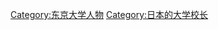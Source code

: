 {{Commonscat|Presidents of the University of Tokyo}}

[[Category:东京大学人物|Category:东京大学人物]]
[[Category:日本的大学校长|Category:日本的大学校长]]